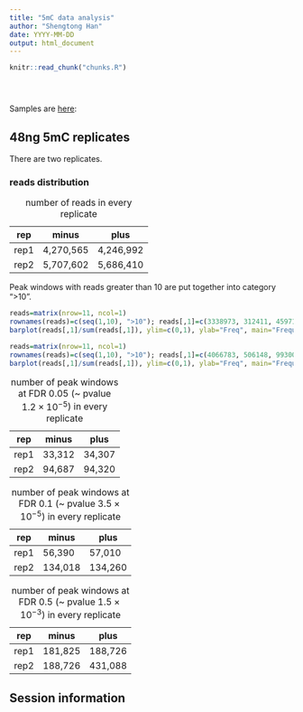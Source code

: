 ```yaml
---
title: "5mC data analysis"
author: "Shengtong Han"
date: YYYY-MM-DD
output: html_document
---
```


<!-- The file analysis/chunks.R contains chunks that define default settings
shared across the workflowr files. -->
```r
knitr::read_chunk("chunks.R")
```

<!-- Update knitr chunk options -->
```r
```

<!-- Insert the date the file was last updated -->
```r
```

<!-- Insert the code version (Git commit SHA1) if Git repository exists and R
 package git2r is installed -->
```r
```

<!-- Add your analysis here -->
Samples are [here][allsample]:  

[allsample]: https://docs.google.com/spreadsheets/d/1FHkVSgTCJDY19VcFg2goat4rXJfxofCn3CFRV-gCbfo/edit#gid=271045416


## 48ng 5mC replicates 
There are two replicates. 

  


### reads distribution 


rep | minus | plus
----|-------|----------
rep1| 4,270,565|4,246,992
rep2|5,707,602|5,686,410
Table: number of reads in every replicate

Peak windows with reads greater than 10 are put together into category ">10". 
```r
reads=matrix(nrow=11, ncol=1)
rownames(reads)=c(seq(1,10), ">10"); reads[,1]=c(3338973, 312411, 45971, 8205, 1741, 435, 202, 83, 52, 45, 393)
barplot(reads[,1]/sum(reads[,1]), ylim=c(0,1), ylab="Freq", main="Frequency of peak windows (rep 1 minus)", xlab="Number of reads")
```




```r
reads=matrix(nrow=11, ncol=1)
rownames(reads)=c(seq(1,10), ">10"); reads[,1]=c(4066783, 506148, 99300, 22528, 5818, 1551, 563, 215, 130, 62, 639)
barplot(reads[,1]/sum(reads[,1]), ylim=c(0,1), ylab="Freq", main="Frequency of peak windows (rep 2 plus)", xlab="Number of reads")
```

rep | minus | plus
----|-------|----------
rep1| 33,312|34,307
rep2|94,687|94,320
Table: number of peak windows at FDR 0.05 (~ pvalue $1.2\times 10^{-5}$) in every replicate


rep | minus | plus
----|-------|----------
rep1| 56,390|57,010
rep2|134,018|134,260
Table: number of peak windows at FDR 0.1 (~ pvalue $3.5\times 10^{-5}$) in every replicate

rep | minus | plus
----|-------|----------
rep1| 181,825|188,726
rep2|188,726|431,088
Table: number of peak windows at FDR 0.5 (~ pvalue $1.5\times 10^{-3}$) in every replicate




## Session information

<!-- Insert the session information into the document -->
```r
```
